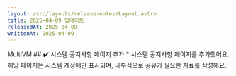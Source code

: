 ```yaml
---
layout: /src/layouts/release-notes/Layout.astro
title: 2025-04-09 업데이트
releasedAt: 2025-04-09
writtenAt: 2025-04-09
---
```



<Frame>
        <Badge style={'web'}>MultiVM</Badge>
        ## ✔️ 시스템 공지사항 페이지 추가
        * 시스템 공지사항 페이지를 추가했어요. 해당 페이지는 시스템 계정에만 표시되며, 내부적으로 공유가 필요한 자료를 작성해요.<br/>
        <Figure src={Image1} caption={"시스템 공지사항 페이지 화면"} width={800}/><br/>
</Frame>

